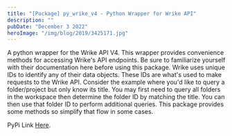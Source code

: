 ```yaml
---
title: "[Package] py_wrike_v4 - Python Wrapper for Wrike API"
description: ""
pubDate: "December 3 2022"
heroImage: "/img/blog/2019/3425171.jpg"
---
```



A python wrapper for the <Highlight>Wrike API V4</Highlight>. This wrapper provides convenience methods for accessing Wrike's API endpoints. Be sure to familiarize yourself with their documentation here before using this package. Wrike uses unique IDs to identify any of their data objects. These IDs are what's used to make requests to the Wrike API. Consider the example where you'd like to query a <Highlight>folder/project</Highlight> but only know its title. You may first need to query all folders in the workspace then determine the folder ID by matching the title. You can then use that folder ID to perform additional queries. This package provides some methods so simplify that flow in some cases.

PyPi Link <a href="https://pypi.org/project/py-wrike-v4/">Here</a>.